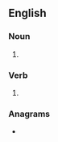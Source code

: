 {{also|Vials}}
==English==

===Noun===
{{head|en|noun form}}

# {{plural of|en|vial}}

===Verb===
{{head|en|verb form}}

# {{en-third-person singular of|vial}}

===Anagrams===
* {{anagrams|en|a=ailsv|Alvis|Salvi|Silva|Slavi|Sliva|Vasil|Vilas|silva|vails|valis|vilas}}